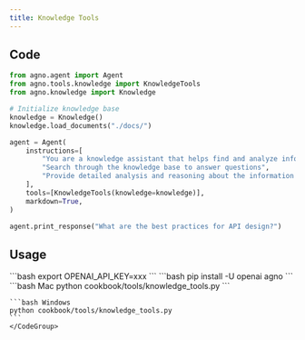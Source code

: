 ```yaml
---
title: Knowledge Tools
---
```


## Code

```python cookbook/tools/knowledge_tools.py
from agno.agent import Agent
from agno.tools.knowledge import KnowledgeTools
from agno.knowledge import Knowledge

# Initialize knowledge base
knowledge = Knowledge()
knowledge.load_documents("./docs/")

agent = Agent(
    instructions=[
        "You are a knowledge assistant that helps find and analyze information",
        "Search through the knowledge base to answer questions",
        "Provide detailed analysis and reasoning about the information found",
    ],
    tools=[KnowledgeTools(knowledge=knowledge)],
    markdown=True,
)

agent.print_response("What are the best practices for API design?")
```

## Usage

<Steps>
  <Snippet file="create-venv-step.mdx" />

  <Step title="Set your API key">
    ```bash
    export OPENAI_API_KEY=xxx
    ```
  </Step>

  <Step title="Install libraries">
    ```bash
    pip install -U openai agno
    ```
  </Step>

  <Step title="Run Agent">
    <CodeGroup>
    ```bash Mac
    python cookbook/tools/knowledge_tools.py
    ```

    ```bash Windows
    python cookbook/tools/knowledge_tools.py
    ```
    </CodeGroup>
  </Step>
</Steps>
